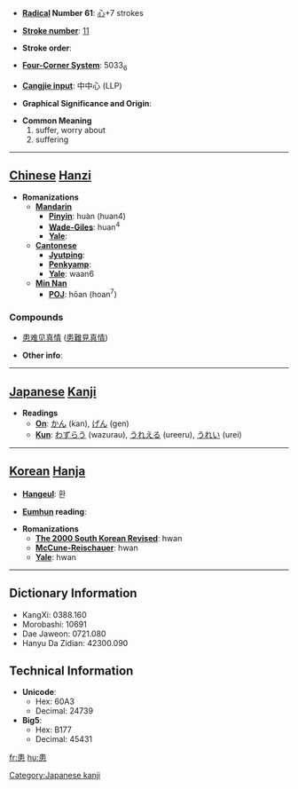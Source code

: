 * '''[[Wiktionary:Chinese radical index| Radical]] Number 61''': [[Wiktionary:Chinese radical index 心|心]]+7 strokes

* '''[[Wiktionary:Chinese total strokes index|Stroke number]]''': [[Wiktionary:Chinese total strokes index 11|11]]

* '''Stroke order''': 

* '''[[Wiktionary:Chinese four corner index|Four-Corner System]]''': 5033<sub>6</sub>

* '''[[Wiktionary:Chinese Cangjie index|Cangjie input]]''': 中中心 (LLP)

* '''Graphical Significance and Origin''': 

* '''Common Meaning'''
*#suffer, worry about
*# suffering


----

== [[Chinese]] [[Hanzi]] ==

* '''Romanizations'''
** '''[[Mandarin]]'''
*** '''[[Pinyin]]''': huàn (huan4)
*** '''[[Wade-Giles]]''': huan<sup>4</sup>
*** '''[[Yale]]''': 
** '''[[Cantonese]]'''
*** '''[[Jyutping]]''':
*** '''[[Penkyamp]]''': 
*** '''[[Yale]]''': waan6
**'''[[wikipedia:Min_Nan|Min Nan]]'''
***'''[[wikipedia:POJ|POJ]]''': hōan (hoan<sup>7</sup>)

===Compounds===
{{top}}
*[[患难见真情]] ([[患难见真情|患難見真情]])
{{bottom}}

* '''Other info''': 

----

== [[Japanese]] [[Kanji]] ==

* '''Readings'''
** '''[[On]]''': [[かん]] (kan), [[げん]] (gen)
** '''[[Kun]]''': [[わずらう]] (wazurau), [[うれえる]] (ureeru), [[うれい]] (urei)

[[Category:Japanese kanji]]
----

== [[Korean]] [[Hanja]] ==

* '''[[Hangeul]]''': 환

* '''[[Eumhun]] reading''': 

* '''Romanizations'''
** '''[[The 2000 South Korean Revised Romanization|The 2000 South Korean Revised]]''': hwan
** '''[[McCune-Reischauer]]''': hwan
** '''[[Yale]]''': hwan

----

== Dictionary Information ==

* KangXi: 0388.160
* Morobashi: 10691
* Dae Jaweon: 0721.080
* Hanyu Da Zidian: 42300.090

== Technical Information ==

* '''Unicode''':
** Hex: 60A3
** Decimal: 24739
* '''Big5''':
** Hex: B177
** Decimal: 45431

[[fr:患]]
[[hu:患]]